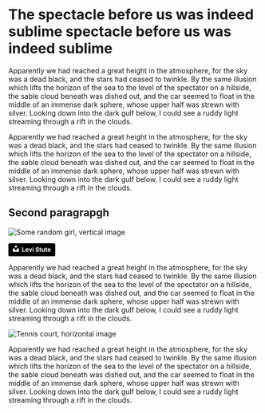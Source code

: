 # The spectacle before us was indeed sublime spectacle before us was indeed sublime

Apparently we had reached a great height in the atmosphere, for the sky was a dead black, and the stars had ceased to twinkle. By the same illusion which lifts the horizon of the sea to the level of the spectator on a hillside, the sable cloud beneath was dished out, and the car seemed to float in the middle of an immense dark sphere, whose upper half was strewn with silver. Looking down into the dark gulf below, I could see a ruddy light streaming through a rift in the clouds.

Apparently we had reached a great height in the atmosphere, for the sky was a dead black, and the stars had ceased to twinkle. By the same illusion which lifts the horizon of the sea to the level of the spectator on a hillside, the sable cloud beneath was dished out, and the car seemed to float in the middle of an immense dark sphere, whose upper half was strewn with silver. Looking down into the dark gulf below, I could see a ruddy light streaming through a rift in the clouds.

## Second paragrapgh

![Some random girl, vertical image](../images/levi-stute-aHI3bvJOBwo-unsplash.jpg)

<a style="background-color:black;color:white;text-decoration:none;padding:4px 6px;font-family:-apple-system, BlinkMacSystemFont, &quot;San Francisco&quot;, &quot;Helvetica Neue&quot;, Helvetica, Ubuntu, Roboto, Noto, &quot;Segoe UI&quot;, Arial, sans-serif;font-size:12px;font-weight:bold;line-height:1.2;display:inline-block;border-radius:3px" href="https://unsplash.com/@levi_stute_cinematography?utm_medium=referral&amp;utm_campaign=photographer-credit&amp;utm_content=creditBadge" target="_blank" rel="noopener noreferrer" title="Download free do whatever you want high-resolution photos from Levi Stute"><span style="display:inline-block;padding:2px 3px"><svg xmlns="http://www.w3.org/2000/svg" style="height:12px;width:auto;position:relative;vertical-align:middle;top:-2px;fill:white" viewBox="0 0 32 32"><title>unsplash-logo</title><path d="M10 9V0h12v9H10zm12 5h10v18H0V14h10v9h12v-9z"></path></svg></span><span style="display:inline-block;padding:2px 3px">Levi Stute</span></a>

Apparently we had reached a great height in the atmosphere, for the sky was a dead black, and the stars had ceased to twinkle. By the same illusion which lifts the horizon of the sea to the level of the spectator on a hillside, the sable cloud beneath was dished out, and the car seemed to float in the middle of an immense dark sphere, whose upper half was strewn with silver. Looking down into the dark gulf below, I could see a ruddy light streaming through a rift in the clouds.

![Tennis court, horizontal image](../images/moises-alex-WqI-PbYugn4-unsplash.jpg)

Apparently we had reached a great height in the atmosphere, for the sky was a dead black, and the stars had ceased to twinkle. By the same illusion which lifts the horizon of the sea to the level of the spectator on a hillside, the sable cloud beneath was dished out, and the car seemed to float in the middle of an immense dark sphere, whose upper half was strewn with silver. Looking down into the dark gulf below, I could see a ruddy light streaming through a rift in the clouds.
